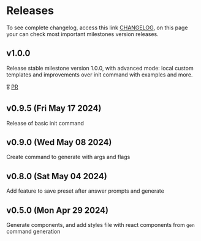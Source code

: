 # Releases

To see complete changelog, access this link [CHANGELOG](https://github.com/ipetinate/clingon/blob/main/CHANGELOG.md), on this page your can check most important milestones version releases.

## v1.0.0

Release stable milestone version 1.0.0, with advanced mode: local custom templates and improvements over init command with examples and more.

🎖️ [PR](https://github.com/ipetinate/clingon/pull/52)

## v0.9.5 (Fri May 17 2024)

Release of basic init command

## v0.9.0 (Wed May 08 2024)

Create command to generate with args and flags

## v0.8.0 (Sat May 04 2024)

Add feature to save preset after answer prompts and generate

## v0.5.0 (Mon Apr 29 2024)

Generate components, and add styles file with react components from `gen` command generation
